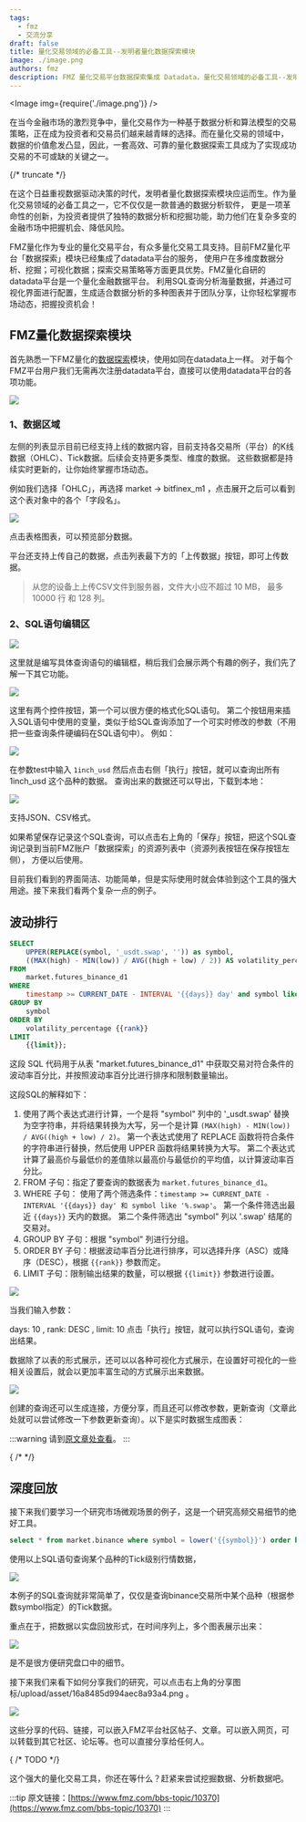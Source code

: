 ```yaml
---
tags:
  - fmz
  - 交流分享
draft: false
title: 量化交易领域的必备工具--发明者量化数据探索模块
image: ./image.png
authors: fmz
description: FMZ 量化交易平台数据探索集成 Datadata，量化交易领域的必备工具--发明者量化数据探索模块
---
```



<Image img={require('./image.png')} />

在当今金融市场的激烈竞争中，量化交易作为一种基于数据分析和算法模型的交易策略，正在成为投资者和交易员们越来越青睐的选择。而在量化交易的领域中，
数据的价值愈发凸显，因此，一套高效、可靠的量化数据探索工具成为了实现成功交易的不可或缺的关键之一。

{/* truncate */}

在这个日益重视数据驱动决策的时代，发明者量化数据探索模块应运而生。作为量化交易领域的必备工具之一，它不仅仅是一款普通的数据分析软件，
更是一项革命性的创新，为投资者提供了独特的数据分析和挖掘功能，助力他们在复杂多变的金融市场中把握机会、降低风险。

FMZ量化作为专业的量化交易平台，有众多量化交易工具支持。目前FMZ量化平台「数据探索」模块已经集成了datadata平台的服务，
使用户在多维度数据分析、挖掘；可视化数据；探索交易策略等方面更具优势。FMZ量化自研的datadata平台是一个量化金融数据平台。
利用SQL查询分析海量数据，并通过可视化界面进行配置，生成适合数据分析的多种图表并于团队分享，让你轻松掌握市场动态，把握投资机会！

## FMZ量化数据探索模块

首先熟悉一下FMZ量化的[数据探索](https://www.fmz.com/m/database)模块，使用如同在datadata上一样。
对于每个FMZ平台用户我们无需再次注册datadata平台，直接可以使用datadata平台的各项功能。

![](./01.png)

### 1、数据区域

左侧的列表显示目前已经支持上线的数据内容，目前支持各交易所（平台）的K线数据（OHLC）、Tick数据。后续会支持更多类型、维度的数据。
这些数据都是持续实时更新的，让你始终掌握市场动态。

例如我们选择「OHLC」，再选择 market -> bitfinex_m1 ，点击展开之后可以看到这个表对象中的各个「字段名」。

![](./02.png)

点击表格图表，可以预览部分数据。

平台还支持上传自己的数据，点击列表最下方的「上传数据」按钮，即可上传数据。

> 从您的设备上上传CSV文件到服务器，文件大小应不超过 10 MB， 最多 10000 行 和 128 列。

### 2、SQL语句编辑区

![](./03.png)

这里就是编写具体查询语句的编辑框，稍后我们会展示两个有趣的例子，我们先了解一下其它功能。

![](./04.png)

这里有两个控件按钮，第一个可以很方便的格式化SQL语句。
第二个按钮用来插入SQL语句中使用的变量，类似于给SQL查询添加了一个可实时修改的参数（不用把一些查询条件硬编码在SQL语句中）。
例如：

![](./05.png)

在参数test中输入 `1inch_usd` 然后点击右侧「执行」按钮，就可以查询出所有 1inch_usd 这个品种的数据。
查询出来的数据还可以导出，下载到本地：

![](./06.png)

支持JSON、CSV格式。

如果希望保存记录这个SQL查询，可以点击右上角的「保存」按钮，把这个SQL查询记录到当前FMZ账户「数据探索」的资源列表中（资源列表按钮在保存按钮左侧），
方便以后使用。

目前我们看到的界面简洁、功能简单，但是实际使用时就会体验到这个工具的强大用途。接下来我们看两个复杂一点的例子。

## 波动排行

```sql
SELECT
    UPPER(REPLACE(symbol, '_usdt.swap', '')) as symbol,
    ((MAX(high) - MIN(low)) / AVG((high + low) / 2)) AS volatility_percentage
FROM
    market.futures_binance_d1
WHERE
    timestamp >= CURRENT_DATE - INTERVAL '{{days}} day' and symbol like '%.swap'
GROUP BY
    symbol
ORDER BY
    volatility_percentage {{rank}}
LIMIT
    {{limit}};
```

这段 SQL 代码用于从表 "market.futures_binance_d1" 中获取交易对符合条件的波动率百分比，并按照波动率百分比进行排序和限制数量输出。

这段SQL的解释如下：

1. 使用了两个表达式进行计算，一个是将 "symbol" 列中的 '_usdt.swap' 替换为空字符串，并将结果转换为大写，另一个是计算 `(MAX(high) - MIN(low)) / AVG((high + low) / 2)`。
   第一个表达式使用了 REPLACE 函数将符合条件的字符串进行替换，然后使用 UPPER 函数将结果转换为大写。
   第二个表达式计算了最高价与最低价的差值除以最高价与最低价的平均值，以计算波动率百分比。
2. FROM 子句：指定了要查询的数据表为 `market.futures_binance_d1`。
3. WHERE 子句：
   使用了两个筛选条件：`timestamp >= CURRENT_DATE - INTERVAL '{{days}} day' 和 symbol like '%.swap'`。
   第一个条件筛选出最近 `{{days}}` 天内的数据。
   第二个条件筛选出 "symbol" 列以 '.swap' 结尾的交易对。
4. GROUP BY 子句：根据 "symbol" 列进行分组。
5. ORDER BY 子句：根据波动率百分比进行排序，可以选择升序（ASC）或降序（DESC），根据 `{{rank}}` 参数而定。
6. LIMIT 子句：限制输出结果的数量，可以根据 `{{limit}}` 参数进行设置。

![](./07.png)

当我们输入参数：

days: 10 , rank: DESC , limit: 10 点击「执行」按钮，就可以执行SQL语句，查询出结果。

数据除了以表的形式展示，还可以以各种可视化方式展示，在设置好可视化的一些相关设置后，就会以更加丰富生动的方式展示出来数据。

![](./08.png)

创建的查询还可以生成连接，方便分享，而且还可以修改参数，更新查询（文章此处就可以尝试修改一下参数更新查询）。以下是实时数据生成图表：

:::warning
请到[原文章处查看](https://www.fmz.com/bbs-topic/10370#%E6%B3%A2%E5%8A%A8%E6%8E%92%E8%A1%8C)。
:::

{ /* <DatadataEmbeddedViewer region="global" queryId="9d828b52-539c-47fd-984a-816a38e3f2ef" /> */}

## 深度回放

接下来我们要学习一个研究市场微观场景的例子，这是一个研究高频交易细节的绝好工具。

```sql
select * from market.binance where symbol = lower('{{symbol}}') order by timestamp desc limit 2000
```

使用以上SQL语句查询某个品种的Tick级别行情数据，

![](./09.png)

本例子的SQL查询就非常简单了，仅仅是查询binance交易所中某个品种（根据参数symbol指定）的Tick数据。

重点在于，把数据以实盘回放形式，在时间序列上，多个图表展示出来：

![](./10.png)

是不是很方便研究盘口中的细节。

接下来我们来看下如何分享我们的研究，可以点击右上角的分享图标/upload/asset/16a8485d994aec8a93a4.png 。

![](./11.png)

这些分享的代码、链接，可以嵌入FMZ平台社区帖子、文章。可以嵌入网页，可以转载到其它社区、论坛等。也可以直接分享给任何人。

{ /* TODO */}

这个强大的量化交易工具，你还在等什么？赶紧来尝试挖掘数据、分析数据吧。

:::tip
原文链接：[https://www.fmz.com/bbs-topic/10370](https://www.fmz.com/bbs-topic/10370)
:::

